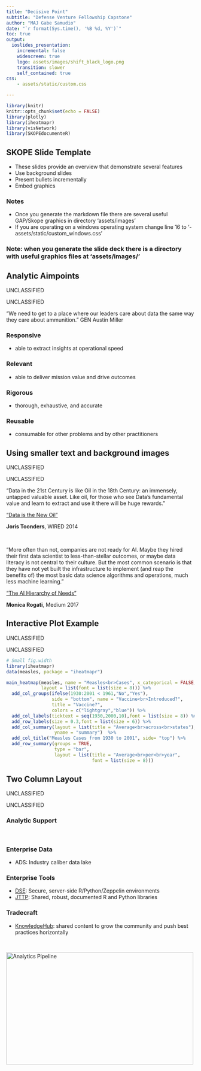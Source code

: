 ```yaml
---
title: "Decisive Point"
subtitle: "Defense Venture Fellowship Capstone"
author: "MAJ Gabe Samudio"
date: "`r format(Sys.time(), '%B %d, %Y')`"
toc: true
output: 
  ioslides_presentation:
    incremental: false
    widescreen: true
    logo: assets/images/shift_black_logo.png
    transition: slower 
    self_contained: true
css: 
    - assets/static/custom.css

---
```

<script type="text/javascript">
    var SLIDE_CONFIG = {
      // Slide settings
      settings: {
                title: 'Decisive Point',
                        subtitle: 'Defense Venture Fellowship Capstone',
                useBuilds: true,
        usePrettify: true,
        enableSlideAreas: true,
        enableTouch: true,
                        favIcon: 'assets/images/shift_logo.png',
              },

      // Author information
      presenters: [
            {
        name:  'MAJ Gabe Samudio' ,
        company: '',
        gplus: '',
        twitter: '',
        www: '',
        github: ''
      },
            ]
    };
</script>


```r
library(knitr)
knitr::opts_chunk$set(echo = FALSE)
library(plotly)
library(iheatmapr)
library(visNetwork) 
library(SKOPEdocumenteR)
```
## SKOPE Slide Template

- These slides provide an overview that demonstrate several features
- Use background slides
- Present bullets incrementally
- Embed graphics

### Notes
- Once you generate the markdown file there are several useful GAP/Skope graphics in directory 'assets/images'
- If you are operating on a windows operating system change line 16 to '- assets/static/custom_windows.css' 

### Note: when you generate the slide deck there is a directory with useful graphics files at 'assets/images/' 

## Analytic Aimpoints

<div class="portion-mark-top">
UNCLASSIFIED
</div>

<div class="portion-mark-bottom">
UNCLASSIFIED
</div>

"We need to get to a place where our leaders care about data the same way they care about ammunition." GEN Austin Miller

### Responsive
 - able to extract insights at operational speed

### Relevant
 - able to deliver mission value and drive outcomes

### Rigorous
 - thorough, exhaustive, and accurate

### Reusable
 - consumable for other problems and by other practitioners


## Using smaller text and background images{.smaller data-background=assets/images/platformImage_background.jpg data-background-size=cover}

<div class="portion-mark-top">
UNCLASSIFIED
</div>

<div class="portion-mark-bottom">
UNCLASSIFIED
</div>

"Data in the 21st Century is like Oil in the 18th Century: an immensely, untapped valuable asset. Like oil, for those who see Data’s fundamental value and learn to extract and use it there will be huge rewards." 

["Data is the New Oil"](https://www.wired.com/insights/2014/07/data-new-oil-digital-economy/)

**Joris Toonders**, WIRED 2014

<br/ >

"More often than not, companies are not ready for AI. Maybe they hired their first data scientist to less-than-stellar outcomes, or maybe data literacy is not central to their culture. But the most common scenario is that they have not yet built the infrastructure to implement (and reap the benefits of) the most basic data science algorithms and operations, much less machine learning."


["The AI Hierarchy of Needs"](https://medium.com/hackernoon/the-ai-hierarchy-of-needs-18f111fcc007)

**Monica Rogati**, Medium 2017

## Interactive Plot Example

<div class="portion-mark-top">
UNCLASSIFIED
</div>

<div class="portion-mark-bottom">
UNCLASSIFIED
</div>

```r
# Small fig.width
library(iheatmapr)
data(measles, package = "iheatmapr")

main_heatmap(measles, name = "Measles<br>Cases", x_categorical = FALSE,
             layout = list(font = list(size = 8))) %>%
  add_col_groups(ifelse(1930:2001 < 1961,"No","Yes"),
                 side = "bottom", name = "Vaccine<br>Introduced?",
                 title = "Vaccine?",
                 colors = c("lightgray","blue")) %>%
  add_col_labels(ticktext = seq(1930,2000,10),font = list(size = 8)) %>%
  add_row_labels(size = 0.3,font = list(size = 6)) %>% 
  add_col_summary(layout = list(title = "Average<br>across<br>states"),
                  yname = "summary")  %>%                 
  add_col_title("Measles Cases from 1930 to 2001", side= "top") %>%
  add_row_summary(groups = TRUE, 
                  type = "bar",
                  layout = list(title = "Average<br>per<br>year",
                                font = list(size = 8)))
```




## Two Column Layout{.smaller}

<div class="portion-mark-top">
UNCLASSIFIED
</div>

<div class="portion-mark-bottom">
UNCLASSIFIED
</div>

<div class="columns-2">

### Analytic Support 

<br/>

### Enterprise Data 
- ADS: Industry caliber data lake

### Enterprise Tools 

- [DSE](https://skope-jhub.itss.forcenex.us/user/lab?): Secure, server-side R/Python/Zeppelin environments
- [JTTP](https://gitlab.master.forcenex.us/gap/skope?nav_source=navbar): Shared, robust, documented R and Python libraries

### Tradecraft
 - [KnowledgeHub](https://skopeknowledgehub-devel.itss.forcenex.us/): shared content to grow the community and push best practices horizontally

<br/>

<img src="assets/images/pipeline_enterprise_infrastructure.jpg" alt="Analytics Pipeline" width="500" height="300">

</div>

